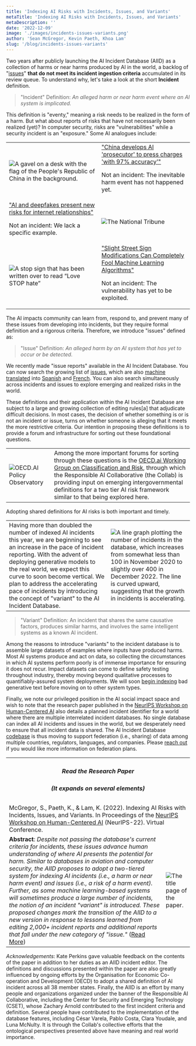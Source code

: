 ```yaml
---
title: 'Indexing AI Risks with Incidents, Issues, and Variants'
metaTitle: 'Indexing AI Risks with Incidents, Issues, and Variants'
metaDescription: ''
date: '2022-12-09'
image: './images/incidents-issues-variants.png'
author: 'Sean McGregor, Kevin Paeth, Khoa Lam'
slug: '/blog/incidents-issues-variants'
---
```


Two years after publicly launching the AI Incident Database (AIID) as a collection of harms or near harms produced by AI in the world, a backlog of "[issues](/apps/discover?display=details&is_incident_report=false&page=1)" **that do not meet its incident ingestion criteria** accumulated in its review queue. To understand why, let's take a look at the short **Incident** definition.

> "Incident" Definition: *An alleged harm or near harm event where an AI system is implicated.*

This definition is "eventy," meaning a risk needs to be realized in the form of a harm. But what about reports of risks that have not necessarily been realized (yet)? In computer security, risks are "vulnerabilities" while a security incident is an "exposure." Some AI analogues include:


<table>
    <tr>
        <td className='w-1/2 align-top'>
            <img src="./images/image5.png" alt="A gavel on a desk with the flag of the People's Republic of China in the background."/>
        </td>
        <td className='w-1/2 align-top'><a href="https://incidentdatabase.ai/reports/2304">"China develops AI 'prosecutor' to press charges 'with 97% accuracy'"</a><p>Not an incident: The inevitable harm event has not happened yet.</p></td>
    </tr>
    <tr>
        <td className='w-1/2 align-top'><a href="https://incidentdatabase.ai/reports/2296">"AI and deepfakes present new risks for internet relationships"</a><p>Not an incident: We lack a specific example.</p></td>
        <td className='w-1/2 align-top'>
            <img src="./images/image1.png" alt="The National Tribune"/>
        </td>
    </tr>
    <tr>
        <td className='w-1/2 align-top'>
            <img src="./images/image3.png" alt="A stop sign that has been written over to read “Love STOP hate”"/>
        </td>
        <td className='w-1/2 align-top'><a href="https://incidentdatabase.ai/reports/2294">"Slight Street Sign Modifications Can Completely Fool Machine Learning Algorithms"</a><p>Not an incident: The vulnerability has yet to be exploited.</p></td>
    </tr>
</table>

The AI impacts community can learn from, respond to, and prevent many of these issues from developing into incidents, but they require formal definition and a rigorous criteria. Therefore, we introduce "issues" defined as:

> "Issue" Definition: *An alleged harm by an AI system that has yet to occur or be detected.*

We recently made "issue reports" available in the AI Incident Database. You can now search the growing list of [issues](/apps/discover?display=details%26is_incident_report=false%26page=1), which are also [machine translated](/blog/multilingual-incident-reporting) into [Spanish](/es/apps/discover?display=details%26is_incident_report=false%26page=1) and [French](/fr/apps/discover?display=details%26is_incident_report=false%26page=1). You can also search simultaneously across incidents and issues to explore emerging and realized risks in the world.


These definitions and their application within the AI Incident Database are subject to a large and growing collection of editing rules[a] that adjudicate difficult decisions. In most cases, the decision of whether something is or is not an incident or issue, turns on whether someone is alleging that it meets the more restrictive criteria. Our intention in proposing these definitions is to provide a forum and infrastructure for sorting out these foundational questions.

<table>
    <tr>
        <td className='w-1/2 align-top'>
            <div className='bg-blue-900'><img src="./images/image2.png" alt="OECD.AI Policy Observatory"/></div>
        </td>
        <td className='w-1/2 align-top'>
            Among the more important forums for sorting through these questions is the <a href="https://oecd.ai/en/network-of-experts/working-group/1137">OECD.ai Working Group on Classification and Risk</a>, through which the Responsible AI Collaborative (the Collab) is providing input on emerging intergovernmental definitions for a two tier AI risk framework similar to that being explored here.
        </td>
    </tr>
</table>

Adopting shared definitions for AI risks is both important and timely.

<table>
    <tr>
        <td className='w-1/2 align-top'>
            Having more than doubled the number of indexed AI incidents this year, we are beginning to see an increase in the pace of incident reporting. With the advent of deploying generative models to the real world, we expect this curve to soon become vertical. We plan to address the accelerating pace of incidents by introducing the concept of "variant" to the AI Incident Database.
        </td>
        <td className='w-1/2 align-top'>
            <img src="./images/image7.png" alt="A line graph plotting the number of incidents in the database, which increases from somewhat less than 100 in November 2020 to slightly over 400 in December 2022. The line is curved upward, suggesting that the growth in incidents is accelerating."/>
        </td>
    </tr>
</table>

> "Variant" Definition: An incident that shares the same causative factors, produces similar harms, and involves the same intelligent systems as a known AI incident.

Among the reasons to introduce "variants" to the incident database is to assemble large datasets of examples where inputs have produced harms. Most AI systems produce and act on data, so collecting the circumstances in which AI systems perform poorly is of immense importance for ensuring it does not recur. Impact datasets can come to define safety testing throughout industry, thereby moving beyond qualitative processes to quantifiably-assured system deployments. We will soon [begin indexing](https://github.com/responsible-ai-collaborative/aiid/issues/1283) bad generative text before moving on to other system types.


Finally, we note our privileged position in the AI social impact space and wish to note that the research paper published in the [NeurIPS Workshop on Human-Centered AI](https://hcai-at-neurips.github.io/site/) also details a planned incident identifier for a world where there are multiple interrelated incident databases. No single database can index all AI incidents and issues in the world, but we desperately need to ensure that all incident data is shared. The AI Incident Database [codebase](https://github.com/responsible-ai-collaborative/aiid) is thus moving to support federation (i.e., sharing) of data among multiple countries, regulators, languages, and companies. Please [reach out](/contact) if you would like more information on federation plans.

<table>
    <tr>
        <th colspan="2" className='w-full text-center'>
            <h5>Read the Research Paper</h5>
            <h5>(It expands on several elements)</h5>
        </th>
    </tr>
    <tr>
        <td colspan="2">
            McGregor, S., Paeth, K., & Lam, K. (2022). Indexing AI Risks with Incidents, Issues, and Variants. In Proceedings of the <a href="https://hcai-at-neurips.github.io/site/">NeurIPS Workshop on Human-Centered AI</a> (NeurIPS-22). Virtual Conference.
        </td>
    </tr>
    <tr>
        <td className='w-1/2 align-top'>
            <strong>Abstract</strong>: <em>Despite not passing the database's current criteria for incidents, these issues advance human understanding of where AI presents the potential for harm. Similar to databases in aviation and computer security, the AIID proposes to adopt a two-tiered system for indexing AI incidents (i.e., a harm or near harm event) and issues (i.e., a risk of a harm event). Further, as some machine learning-based systems will sometimes produce a large number of incidents, the notion of an incident "variant" is introduced. These proposed changes mark the transition of the AIID to a new version in response to lessons learned from editing 2,000+ incident reports and additional reports that fall under the new category of "issue."</em> (<a href="https://arxiv.org/abs/2211.10384">Read More</a>)
        </td>
        <td className='w-1/2 align-top'>
            <img src="./images/image6.png" alt="The title page of the paper."/>
        </td>
    </tr>
</table>

*Acknowledgements*: Kate Perkins gave valuable feedback on the contents of the paper in addition to her duties as an AIID incident editor. The definitions and discussions presented within the paper are also greatly influenced by ongoing efforts by the Organisation for Economic Co-operation and Development (OECD) to adopt a shared definition of AI incident across all 38 member states. Finally, the AIID is an effort by many people and organizations organized under the banner of the Responsible AI Collaborative, including the Center for Security and Emerging Technology (CSET), whose Zachary Arnold contributed to the first incident criteria and definition. Several people have contributed to the implementation of the database features, including César Varela, Pablo Costa, Clara Youdale, and Luna McNulty. It is through the Collab's collective efforts that the ontological perspectives presented above have meaning and real world importance.